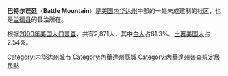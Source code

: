 {{Unreferenced|time=2021-11-09T11:25:43+00:00}}
{{Infobox Settlement
| name = 巴特尔芒廷<br/>Battle Mountain
| image_skyline = Battle Mountain, NV-750px.JPG
| imagesize = 250px
| image_caption = 
| image_flag = 
| image_shield = 
| pushpin_map = USA Nevada
| pushpin_label_position = bottom
| subdivision_type = 国家
| subdivision_name = {{USA}}
| subdivision_type1 = [[美国行政区划|州]]
| subdivision_name1 = [[内华达州|内华达州]]
| subdivision_type2 = [[内华达州各县列表|县]]
| subdivision_name2 =  [[兰德县_(内华达州)|兰德县]]
| elevation_m = 1375
| elevation_ft = 
| area_total_km2 = 
| population_as_of = 2000年
| population_total = 2871
| population_density_km2 = 
| timezone = [[PST|PST]]
| utc_offset = -8
| timezone_DST = [[PDT|PDT]]
| utc_offset_DST = -7
| latd = 40
| latm = 38
| lats = 22
| latNS = N
| longd = 116
| longm = 56
| longs = 14
| longEW = W
| website =  
}}
'''巴特尔芒廷'''（'''Battle Mountain'''）是[[美国|美国]][[内华达州|内华达州]]中部的一处未成建制的社区，也是[[兰德县_(内华达州)|兰德县]]的县治所在。

根据[[2000年美国人口普查|2000年美国人口普查]]，共有2,871人，其中[[白人|白人]]占81.3%、[[土著美国人|土著美国人]]占2.54%。

{{Nevada-stub}}
{{Authority Control}}
{{DEFAULTSORT:Battle Mountain}}

[[Category:内华达州城市|Category:内华达州城市]]
[[Category:內華達州縣城|Category:內華達州縣城]]
[[Category:內華達州普查規定居民點|Category:內華達州普查規定居民點]]